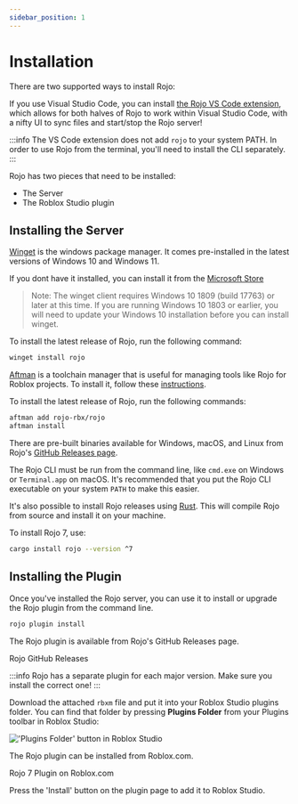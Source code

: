 ```yaml
---
sidebar_position: 1
---
```



# Installation

There are two supported ways to install Rojo:

<Tabs groupId="installation-kind">
<TabItem value="vscode" label="VS Code" default>

If you use Visual Studio Code, you can install [the Rojo VS Code extension][extension], which allows for both halves of Rojo to work within Visual Studio Code, with a nifty UI to sync files and start/stop the Rojo server!

:::info
The VS Code extension does not add `rojo` to your system PATH. In order to use Rojo from the terminal, you'll need to install the CLI separately.
:::

[extension]: https://marketplace.visualstudio.com/items?itemName=evaera.vscode-rojo

</TabItem>
<TabItem value="cli" label="CLI">

Rojo has two pieces that need to be installed:

- The Server
- The Roblox Studio plugin

## Installing the Server

<Tabs>
<TabItem value="winget" label="With winget" default>

[Winget] is the windows package manager. It comes pre-installed in the latest versions of Windows 10 and Windows 11.

If you dont have it installed, you can install it from the [Microsoft Store]

> Note: The winget client requires Windows 10 1809 (build 17763) or later at this time. If you are running Windows 10 1803 or earlier, you will need to update your Windows 10 installation before you can install winget.

To install the latest release of Rojo, run the following command:

```powershell
winget install rojo
```

[Winget]: https://github.com/microsoft/winget-cli
[Microsoft Store]: https://apps.microsoft.com/detail/9NBLGGH4NNS1
</TabItem>

<TabItem value="aftman" label="With Aftman">

[Aftman] is a toolchain manager that is useful for managing tools like Rojo for Roblox projects. To install it, follow these [instructions][aftman-installation-instructions].

To install the latest release of Rojo, run the following commands:

```bash
aftman add rojo-rbx/rojo
aftman install
```

[Aftman]: https://github.com/LPGhatguy/aftman
[aftman-installation-instructions]: https://github.com/LPGhatguy/aftman#installation

</TabItem>
<TabItem value="github" label="From GitHub">

There are pre-built binaries available for Windows, macOS, and Linux from Rojo's [GitHub Releases page][rojo-releases].

The Rojo CLI must be run from the command line, like `cmd.exe` on Windows or `Terminal.app` on macOS. It's recommended that you put the Rojo CLI executable on your system `PATH` to make this easier.


</TabItem>
<TabItem value="crates" label="From crates.io">

It's also possible to install Rojo releases using [Rust](https://www.rust-lang.org/). This will compile Rojo from source and install it on your machine.

To install Rojo 7, use:

```sh
cargo install rojo --version ^7
```

</TabItem>
</Tabs>

## Installing the Plugin

<Tabs>
<TabItem value="cli" label="Using the CLI">

Once you've installed the Rojo server, you can use it to install or upgrade the Rojo plugin from the command line.

```bash
rojo plugin install
```

</TabItem>
<TabItem value="github" label="From GitHub">

The Rojo plugin is available from Rojo's GitHub Releases page.

<Link
  className="button button--primary button--extra-margin"
  to="https://github.com/rojo-rbx/rojo/releases"
>Rojo GitHub Releases</Link>

:::info
Rojo has a separate plugin for each major version. Make sure you install the correct one!
:::

Download the attached `rbxm` file and put it into your Roblox Studio plugins folder. You can find that folder by pressing **Plugins Folder** from your Plugins toolbar in Roblox Studio:

!['Plugins Folder' button in Roblox Studio](/img/plugins-folder-in-studio.png)

</TabItem>
<TabItem value="roblox" label="From Roblox.com">

The Rojo plugin can be installed from Roblox.com.

<Link
  className="button button--primary button--extra-margin"
  to="https://www.roblox.com/library/13916111004/Rojo"
>Rojo 7 Plugin on Roblox.com</Link>

Press the 'Install' button on the plugin page to add it to Roblox Studio.

</TabItem>

</Tabs>

</TabItem>
</Tabs>

[rojo-releases]: https://github.com/rojo-rbx/rojo/releases
